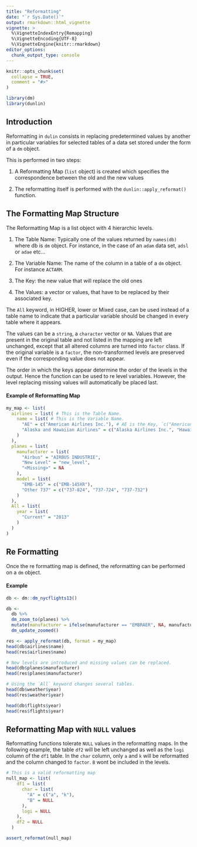 ```yaml
---
title: "Reformatting"
date: "`r Sys.Date()`"
output: rmarkdown::html_vignette
vignette: >
  %\VignetteIndexEntry{Remapping}
  %\VignetteEncoding{UTF-8}
  %\VignetteEngine{knitr::rmarkdown}
editor_options: 
  chunk_output_type: console
---
```


```r
knitr::opts_chunk$set(
  collapse = TRUE,
  comment = "#>"
)

library(dm)
library(dunlin)
```

## Introduction

Reformatting in `dulin` consists in replacing predetermined values by another in particular variables for selected
tables of a data set stored under the form of a `dm` object.

This is performed in two steps: 

1. A Reformatting Map (`list` object) is created which specifies the correspondence between the old and the new values

2. The reformatting itself is performed with the `dunlin::apply_reformat()` function.

## The Formatting Map Structure

The Reformatting Map is a list object with 4 hierarchic levels. 

1. The Table Name: Typically one of the values returned by `names(db)` where db is `dm` object. For instance, in the case of an `adam` data set, `adsl` or `adae` etc...

2. The Variable Name: The name of the column in a table of a `dm` object. For instance `ACTARM`.

3. The Key: the new value that will replace the old ones

4. The Values: a vector or values, that have to be replaced by their associated key.
 
The `All` keyword, in HIGHER, lower or Mixed case, can be used instead of a table name to indicate that a particular
variable should be changed in every table where it appears.
 
The values can be a `string`, a `character` vector or `NA`. Values that are present in the original table and not listed
in the mapping are left unchanged, except that all altered columns are turned into `factor` class. If the original
variable is a `factor`, the non-transformed levels are preserved even if the corresponding value does not appear.

The order in which the keys appear determine the order of the levels in the output. Hence the function can be used to re
level variables. However, the level replacing missing values will automatically be placed last.
 
#### Example of Reformatting Map

```r

my_map <- list(
  airlines = list( # This is the Table Name.
    name = list( # This is the Variable Name.
      "AE" = c("American Airlines Inc."), # AE is the Key, `c("American Airlines Inc.")` is the value.
      "Alaska and Hawaiian Airlines" = c("Alaska Airlines Inc.", "Hawaiian Airlines Inc.")
    )
  ),
  planes = list(
    manufacturer = list(
      "Airbus" = "AIRBUS INDUSTRIE",
      "New Level" = "new_level",
      "<Missing>" = NA
    ),
    model = list(
      "EMB-145" = c("EMB-145XR"),
      "Other 737" = c("737-824", "737-724", "737-732")
    )
  ),
  All = list(
    year = list(
      "Current" = "2013"
    )
  )
)
```
 

## Re Formatting
 
Once the re formatting map is defined, the reformatting can be performed on a `dm` object.

#### Example

```r

db <- dm::dm_nycflights13()

db <-
  db %>%
  dm_zoom_to(planes) %>%
  mutate(manufacturer = ifelse(manufacturer == "EMBRAER", NA, manufacturer)) %>%
  dm_update_zoomed()

res <- apply_reformat(db, format = my_map)
head(db$airlines$name)
head(res$airlines$name)

# New levels are introduced and missing values can be replaced.
head(db$planes$manufacturer)
head(res$planes$manufacturer)

# Using the `All` keyword changes several tables.
head(db$weather$year)
head(res$weather$year)

head(db$flights$year)
head(res$flights$year)
```

## Reformatting Map with `NULL` values

Reformatting functions tolerate `NULL` values in the reformatting maps. In the following example, the table `df2` will
be left unchanged as well as the `logi` column of the `df1` table. In the `char` column, only `a` and `k` will be
reformatted and the column changed to `factor`. `B` wont be included in the levels.

```r

# This is a valid reformatting map
null_map <- list(
    df1 = list(
      char = list(
        "A" = c("a", "k"),
        "B" = NULL
      ),
      logi = NULL
    ),
    df2 = NULL
  )

assert_reformat(null_map)

```
